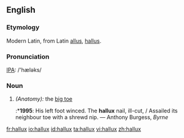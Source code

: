 ==English==
===Etymology===
Modern Latin, from Latin [[allus]], [[hallus]].

===Pronunciation===
[[IPA]]: /'hæləks/

===Noun===
#''(Anatomy):'' the [[big toe]]
#:*'''1995''': His left foot winced.  The '''hallux''' nail, ill-cut, / Assailed its neighbour toe with a shrewd nip. — Anthony Burgess, ''Byrne''

[[fr:hallux]]
[[io:hallux]]
[[id:hallux]]
[[ta:hallux]]
[[vi:hallux]]
[[zh:hallux]]
